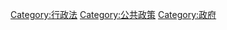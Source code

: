 {{Catmore}}

[[Category:行政法|Category:行政法]]
[[Category:公共政策|Category:公共政策]]
[[Category:政府|Category:政府]]